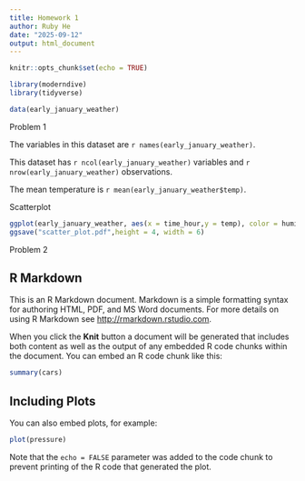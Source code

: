```yaml
---
title: Homework 1
author: Ruby He 
date: "2025-09-12"
output: html_document
---
```


```r
knitr::opts_chunk$set(echo = TRUE)
```

```r
library(moderndive)
library(tidyverse)

data(early_january_weather)
```

Problem 1

The variables in this dataset are `r names(early_january_weather)`.

This dataset has `r ncol(early_january_weather)` variables and `r nrow(early_january_weather)` observations. 

The mean temperature is `r mean(early_january_weather$temp)`.

Scatterplot
```r
ggplot(early_january_weather, aes(x = time_hour,y = temp), color = humid) + geom_point()
ggsave("scatter_plot.pdf",height = 4, width = 6)
```


Problem 2


## R Markdown

This is an R Markdown document. Markdown is a simple formatting syntax for authoring HTML, PDF, and MS Word documents. For more details on using R Markdown see <http://rmarkdown.rstudio.com>.

When you click the **Knit** button a document will be generated that includes both content as well as the output of any embedded R code chunks within the document. You can embed an R code chunk like this:

```r
summary(cars)
```

## Including Plots

You can also embed plots, for example:

```r
plot(pressure)
```

Note that the `echo = FALSE` parameter was added to the code chunk to prevent printing of the R code that generated the plot.
